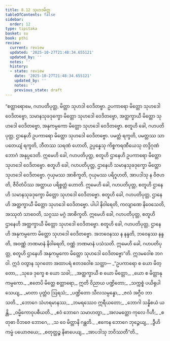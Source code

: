 ```yaml
---
title: 8.12 သုဟဒမိတ္တ
tableOfContents: false
sidebar:
  order: 12
type: tipitaka
basket: su
book: pthi
review:
  current: review
  updated: '2025-10-27T21:48:34.655121'
  updated_by: ''
  notes: ''
  history:
  - state: review
    date: '2025-10-27T21:48:34.655121'
    updated_by: ''
    notes: ''
    previous_state: draft
---
```



<ReviewStatus review={frontmatter.review} showDetails={true} />

<HypothesisAnnotation frontmatter={frontmatter} />

<DynamicBreadcrumb />

<Division number="260" book="pthi" e="ch" v="8" p="152">

<Paragraph number="612" book="pthi">
“စတ္တာရောမေ, ဂဟပတိပုတ္တ, မိတ္တာ သုဟဒါ ဝေဒိတဗ္ဗာ. ဥပကာရော မိတ္တော သုဟဒေါ ဝေဒိတဗ္ဗော, သမာနသုခဒုက္ခော မိတ္တော သုဟဒေါ ဝေဒိတဗ္ဗော, အတ္ထက္ခာယီ မိတ္တော သုဟဒေါ ဝေဒိတဗ္ဗော, အနုကမ္ပကော မိတ္တော သုဟဒေါ ဝေဒိတဗ္ဗော.
</Paragraph>

</Division>
<Division number="261" book="pthi" e="ch" v="8" p="152">

<Paragraph number="613" book="pthi">
စတူဟိ ခေါ, ဂဟပတိပုတ္တ, ဌာနေဟိ ဥပကာရော မိတ္တော သုဟဒေါ ဝေဒိတဗ္ဗော. ပမတ္တံ ရက္ခတိ, ပမတ္တဿ သာပတေယျံ ရက္ခတိ, ဘီတဿ သရဏံ ဟောတိ, ဥပ္ပန္နေသု ကိစ္စကရဏီယေသု တဒ္ဒိဂုဏံ ဘောဂံ အနုပ္ပဒေတိ. ဣမေဟိ ခေါ, ဂဟပတိပုတ္တ, စတူဟိ ဌာနေဟိ ဥပကာရော မိတ္တော သုဟဒေါ ဝေဒိတဗ္ဗော.
</Paragraph>

</Division>
<Division number="262" book="pthi" e="ch" v="8" p="152">

<Paragraph number="614" book="pthi">
စတူဟိ ခေါ, ဂဟပတိပုတ္တ, ဌာနေဟိ သမာနသုခဒုက္ခော မိတ္တော သုဟဒေါ ဝေဒိတဗ္ဗော. ဂုယှမဿ အာစိက္ခတိ, ဂုယှမဿ ပရိဂူဟတိ, အာပဒါသု န ဝိဇဟတိ, ဇီဝိတံပိဿ အတ္ထာယ ပရိစ္စတ္တံ ဟောတိ. ဣမေဟိ ခေါ, ဂဟပတိပုတ္တ, စတူဟိ ဌာနေဟိ သမာနသုခဒုက္ခော မိတ္တော သုဟဒေါ ဝေဒိတဗ္ဗော.
</Paragraph>

</Division>
<Division number="263" book="pthi" e="ch" v="8" p="153">

<Paragraph number="615" book="pthi">
စတူဟိ ခေါ, ဂဟပတိပုတ္တ, ဌာနေဟိ အတ္ထက္ခာယီ မိတ္တော သုဟဒေါ ဝေဒိတဗ္ဗော. ပါပါ နိဝါရေတိ, ကလျာဏေ နိဝေသေတိ, အဿုတံ သာဝေတိ, သဂ္ဂဿ မဂ္ဂံ အာစိက္ခတိ. ဣမေဟိ ခေါ, ဂဟပတိပုတ္တ, စတူဟိ ဌာနေဟိ အတ္ထက္ခာယီ မိတ္တော သုဟဒေါ ဝေဒိတဗ္ဗော.
</Paragraph>

</Division>
<Division number="264" book="pthi" e="ch" v="8" p="153">

<Paragraph number="616" book="pthi">
စတူဟိ ခေါ, ဂဟပတိပုတ္တ, ဌာနေဟိ အနုကမ္ပကော မိတ္တော သုဟဒေါ ဝေဒိတဗ္ဗော. အဘဝေနဿ န နန္ဒတိ, ဘဝေနဿ နန္ဒတိ, အဝဏ္ဏံ ဘဏမာနံ နိဝါရေတိ, ဝဏ္ဏံ ဘဏမာနံ ပသံသတိ. ဣမေဟိ ခေါ, ဂဟပတိပုတ္တ, စတူဟိ ဌာနေဟိ အနုကမ္ပကော မိတ္တော သုဟဒေါ ဝေဒိတဗ္ဗော”တိ.
</Paragraph>

</Division>
<Division number="265" book="pthi" e="ch" v="8" p="153">

<Paragraph number="617" book="pthi">
ဣဒမဝေါစ ဘဂဝါ. ဣဒံ ဝတွာန သုဂတော အထာပရံ ဧတဒဝေါစ သတ္ထာ—
</Paragraph>

<Paragraph number="618" type="verses" book="pthi">
_“ဥပကာရော စ ယော မိတ္တော,_  
_သုခေ ဒုက္ခေ စ ယော သခါ;_  
_အတ္ထက္ခာယီ စ ယော မိတ္တော,_  
_ယော စ မိတ္တာနုကမ္ပကော._  

</Paragraph>

<Paragraph number="619" type="verses" book="pthi">
_ဧတေပိ မိတ္တေ စတ္တာရော,_  
ဣတိ ဝိညာယ ပဏ္ဍိတော;_  
_သက္ကစ္စံ ပယိရုပါသေယျ,_  
_မာတာ ပုတ္တံဝ ဩရသံ;_  
_ပဏ္ဍိတော သီလသမ္ပန္နော,_  
_ဇလံ အဂ္ဂီဝ ဘာသတိ._  

</Paragraph>

<Paragraph number="620" type="verses" book="pthi">
_ဘောဂေ သံဟရမာနဿ,_  
_ဘမရဿေဝ ဣရီယတော;_  
_ဘောဂါ သန္နိစယံ ယန္တိ,_  
_ဝမ္မိကောဝုပစီယတိ._  

</Paragraph>

<Paragraph number="621" type="verses" book="pthi">
_ဧဝံ ဘောဂေ သမာဟတွာ,_  
_အလမတ္တော ကုလေ ဂိဟီ;_  
_စတုဓာ ဝိဘဇေ ဘောဂေ,_  
_သ ဝေ မိတ္တာနိ ဂန္ထတိ._  

</Paragraph>

<Paragraph number="622" type="verses" book="pthi">
_ဧကေန ဘောဂေ ဘုဉ္ဇေယျ,_  
_ဒွီဟိ ကမ္မံ ပယောဇယေ;_  
_စတုတ္ထဉ္စ နိဓာပေယျ,_  
_အာပဒါသု ဘဝိဿတီ”တိ._
</Paragraph>
</Division>